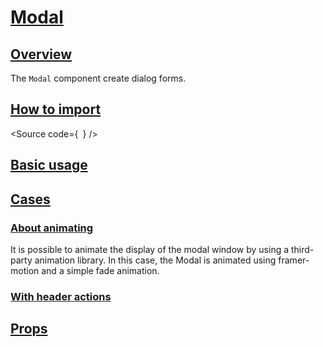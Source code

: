 

<Meta of={Stories} />

# [Modal](#modal)

## [Overview](#overview)

The `Modal` component create dialog forms.

## [How to import](#how-to-import)

<Source
  code={`
`}
/>

## [Basic usage](#basic-usage)

<Canvas of={Stories.Base} />

## [Cases](#cases)

### [About animating](#about-animating)

It is possible to animate the display of the modal window by using a third-party
animation library.
In this case, the Modal is animated using framer-motion and a simple fade animation.

<Canvas of={CaseStories.Animated} />

### [With header actions](#with-header-actions)

<Canvas of={CaseStories.WithHeaderActions} />

## [Props](#props)

<ArgTypes of={Stories} />
